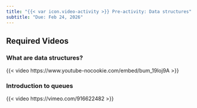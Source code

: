 ```yaml
---
title: "{{< var icon.video-activity >}} Pre-activity: Data structures"
subtitle: "Due: Feb 24, 2026"
---
```


## Required Videos

### What are data structures?

{{< video https://www.youtube-nocookie.com/embed/bum_19loj9A >}}

### Introduction to queues

{{< video https://vimeo.com/916622482 >}}
